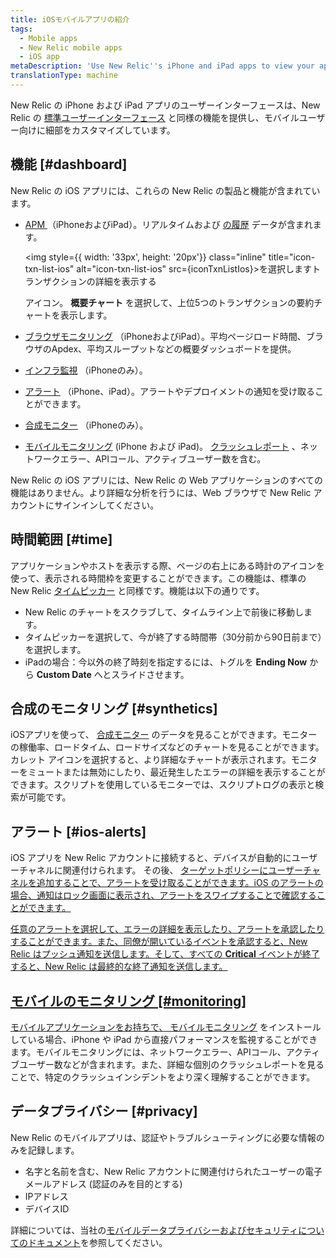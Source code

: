 ```yaml
---
title: iOSモバイルアプリの紹介
tags:
  - Mobile apps
  - New Relic mobile apps
  - iOS app
metaDescription: 'Use New Relic''s iPhone and iPad apps to view your applications, infrastructure data, and key transactions, plus any alerts about them.'
translationType: machine
---
```



New Relic の iPhone および iPad アプリのユーザーインターフェースは、New Relic の [標準ユーザーインターフェース](/docs/site/standard-dashboard-features) と同様の機能を提供し、モバイルユーザー向けに細部をカスタマイズしています。

## 機能 [#dashboard]

New Relic の iOS アプリには、これらの New Relic の製品と機能が含まれています。

* [APM ](/docs/apm)（iPhoneおよびiPad）。リアルタイムおよび [の履歴](#time) データが含まれます。

  <img style={{ width: '33px', height: '20px'}} class="inline" title="icon-txn-list-ios" alt="icon-txn-list-ios" src={iconTxnListIos}>を選択しますトランザクションの詳細を表示する</img>

  アイコン。 **概要チャート** を選択して、上位5つのトランザクションの要約チャートを表示します。

* [ブラウザモニタリング](/docs/browser) （iPhoneおよびiPad）。平均ページロード時間、ブラウザのApdex、平均スループットなどの概要ダッシュボードを提供。

* [インフラ監視](/docs/infrastructure) （iPhoneのみ）。

* [アラート](#ios-alerts) （iPhone、iPad）。アラートやデプロイメントの通知を受け取ることができます。

* [合成モニター](#synthetics) （iPhoneのみ）。

* [モバイルモニタリング](#monitoring) (iPhone および iPad)。 [クラッシュレポート](/docs/mobile-monitoring/mobile-monitoring-ui/mobile-app-dashboards/mobile-apps-crash-dashboard) 、ネットワークエラー、APIコール、アクティブユーザー数を含む。

New Relic の iOS アプリには、New Relic の Web アプリケーションのすべての機能はありません。より詳細な分析を行うには、Web ブラウザで New Relic アカウントにサインインしてください。

## 時間範囲 [#time]

アプリケーションやホストを表示する際、ページの右上にある時計のアイコンを使って、表示される時間枠を変更することができます。この機能は、標準の New Relic [タイムピッカー](/docs/site/timepicker-setting-time-periods-to-view-data) と同様です。機能は以下の通りです。

* New Relic のチャートをスクラブして、タイムライン上で前後に移動します。
* タイムピッカーを選択して、今が終了する時間帯（30分前から90日前まで）を選択します。
* iPadの場合：今以外の終了時刻を指定するには、トグルを **Ending Now** から **Custom Date** へとスライドさせます。

## 合成のモニタリング [#synthetics]

iOSアプリを使って、 [合成モニター](/docs/synthetics/new-relic-synthetics/getting-started/new-relic-synthetics) のデータを見ることができます。モニターの稼働率、ロードタイム、ロードサイズなどのチャートを見ることができます。カレット <Icon name="fe-chevron-down"/>アイコンを選択すると、より詳細なチャートが表示されます。モニターをミュートまたは無効にしたり、最近発生したエラーの詳細を表示することができます。スクリプトを使用しているモニターでは、スクリプトログの表示と検索が可能です。

## アラート [#ios-alerts]

iOS アプリを New Relic アカウントに接続すると、デバイスが自動的にユーザーチャネルに関連付けられます。 その後、 [ターゲットポリシーにユーザーチャネルを追加することで、アラートを受け取ることができます。iOS のアラートの場合、通知はロック画面に表示され、アラートをスワイプすることで確認することができます。](/docs/alerts/new-relic-alerts-beta/managing-notification-channels/notification-channels-controlling-where-send-alerts#mobile-push)

[任意のアラートを選択して、エラーの詳細を表示したり、アラートを承認したりすることができます。また、同僚が開いているイベントを承認すると、New Relic はプッシュ通知を送信します。そして、すべての **Critical** イベントが終了すると、New Relic は最終的な終了通知を送信します。](/docs/alerts/new-relic-alerts-beta/managing-notification-channels/notification-channels-controlling-where-send-alerts#mobile-push)

## [モバイルのモニタリング [#monitoring]](/docs/alerts/new-relic-alerts-beta/managing-notification-channels/notification-channels-controlling-where-send-alerts#mobile-push)

[モバイルアプリケーションをお持ちで、 ](/docs/alerts/new-relic-alerts-beta/managing-notification-channels/notification-channels-controlling-where-send-alerts#mobile-push)[モバイルモニタリング](/docs/mobile-apps/new-relic-mobile) をインストールしている場合、iPhone や iPad から直接パフォーマンスを監視することができます。モバイルモニタリングには、ネットワークエラー、APIコール、アクティブユーザー数などが含まれます。また、詳細な個別のクラッシュレポートを見ることで、特定のクラッシュインシデントをより深く理解することができます。

## データプライバシー [#privacy]

New Relic のモバイルアプリは、認証やトラブルシューティングに必要な情報のみを記録します。

* 名字と名前を含む、New Relic アカウントに関連付けられたユーザーの電子メールアドレス (認証のみを目的とする)
* IPアドレス
* デバイスID

詳細については、当社の[モバイルデータプライバシーおよびセキュリティについてのドキュメント](/docs/mobile-monitoring/new-relic-mobile/get-started/security-mobile-apps)を参照してください。